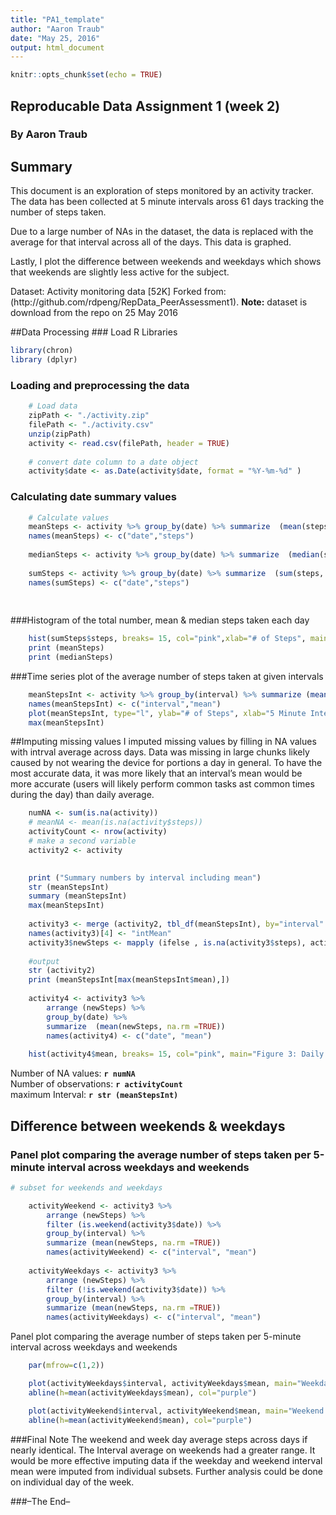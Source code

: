 ```yaml
---
title: "PA1_template"
author: "Aaron Traub"
date: "May 25, 2016"
output: html_document
---
```


```r
knitr::opts_chunk$set(echo = TRUE)
```

## Reproducable Data Assignment 1 (week 2)
### By Aaron Traub

## Summary
This document is an exploration of steps monitored by an activity tracker. The data has been collected at 5 minute intervals aross 61 days tracking the number of steps taken. 

Due to a large number of NAs in the dataset, the data is replaced with the average for that interval across all of the days. This data is graphed.

Lastly, I plot the difference between weekends and weekdays which shows that weekends are slightly less active for the subject.

Dataset: Activity monitoring data [52K]
Forked from: (http://github.com/rdpeng/RepData_PeerAssessment1). 
**Note:** dataset is download from the repo on 25 May 2016

##Data Processing
### Load R Libraries
``` r
library(chron)
library (dplyr)
```
### Loading and preprocessing the data
```r
    
    # Load data
    zipPath <- "./activity.zip"
    filePath <- "./activity.csv"
    unzip(zipPath)
    activity <- read.csv(filePath, header = TRUE)
    
    # convert date column to a date object
    activity$date <- as.Date(activity$date, format = "%Y-%m-%d" )
```

### Calculating date summary values
```r
    # Calculate values
    meanSteps <- activity %>% group_by(date) %>% summarize  (mean(steps, na.rm =TRUE)) 
    names(meanSteps) <- c("date","steps")
    
    medianSteps <- activity %>% group_by(date) %>% summarize  (median(steps, na.rm =TRUE))
   
    sumSteps <- activity %>% group_by(date) %>% summarize  (sum(steps, na.rm =TRUE)) 
    names(sumSteps) <- c("date","steps")
    
       
```
###Histogram of the total number, mean & median steps taken each day
``` r
    hist(sumSteps$steps, breaks= 15, col="pink",xlab="# of Steps", main="Figure 1: Daily Steps ")
    print (meanSteps)
    print (medianSteps)
```


###Time series plot of the average number of steps taken at given intervals
``` r
    meanStepsInt <- activity %>% group_by(interval) %>% summarize (mean(steps, na.rm =TRUE)) 
    names(meanStepsInt) <- c("interval","mean")
    plot(meanStepsInt, type="l", ylab="# of Steps", xlab="5 Minute Interval", col="cornflowerblue",  main="Figure 2: Daily Steps for Each Increment")
    max(meanStepsInt) 
```
##Imputing missing values
I imputed missing values by filling in NA values with intrval average across days. Data was missing in large chunks likely caused by not wearing the device for portions a day in general. To have the most accurate data, it was more likely that an interval's mean would be more accurate (users will likely perform common tasks ast common times during the day) than daily average. 


``` r
    numNA <- sum(is.na(activity)) 
    # meanNA <- mean(is.na(activity$steps))
    activityCount <- nrow(activity)
    # make a second variable
    activity2 <- activity

   
    print ("Summary numbers by interval including mean")
    str (meanStepsInt)
    summary (meanStepsInt)
    max(meanStepsInt)
    
    activity3 <- merge (activity2, tbl_df(meanStepsInt), by="interval" )   
    names(activity3)[4] <- "intMean"
    activity3$newSteps <- mapply (ifelse , is.na(activity3$steps), activity3$intMean, activity3$steps)
    
    #output
    str (activity2)
    print (meanStepsInt[max(meanStepsInt$mean),])
   
    activity4 <- activity3 %>%
        arrange (newSteps) %>% 
        group_by(date) %>% 
        summarize  (mean(newSteps, na.rm =TRUE))
        names(activity4) <- c("date", "mean")
    
    hist(activity4$mean, breaks= 15, col="pink", main="Figure 3: Daily Steps imputed")

```
Number of NA values: **`r numNA`**  
Number of observations: **`r activityCount`**  
maximum Interval: **`r str (meanStepsInt)`**  

## Difference between weekends & weekdays
### Panel plot comparing the average number of steps taken per 5-minute interval across weekdays and weekends

``` r

# subset for weekends and weekdays

    activityWeekend <- activity3 %>%
        arrange (newSteps) %>% 
        filter (is.weekend(activity3$date)) %>% 
        group_by(interval) %>% 
        summarize (mean(newSteps, na.rm =TRUE))
        names(activityWeekend) <- c("interval", "mean")
        
    activityWeekdays <- activity3 %>%
        arrange (newSteps) %>% 
        filter (!is.weekend(activity3$date)) %>% 
        group_by(interval) %>% 
        summarize (mean(newSteps, na.rm =TRUE))
        names(activityWeekdays) <- c("interval", "mean")
```
Panel plot comparing the average number of steps taken per 5-minute interval across weekdays and weekends 

``` r

    par(mfrow=c(1,2))

    plot(activityWeekdays$interval, activityWeekdays$mean, main="Weekday intervals", type="l", ylab="Step Mean", xlab="Interval",  ylim=c(0,275))
    abline(h=mean(activityWeekdays$mean), col="purple")

    plot(activityWeekend$interval, activityWeekend$mean, main="Weekend Intervals", type="l", ylab="Step Mean", xlab="Interval",  ylim=c(0,275))
    abline(h=mean(activityWeekend$mean), col="purple")

```

###Final Note
The weekend and week day average steps across days if nearly identical. The Interval average on weekends had a greater range. It would be more effective imputing data if the weekday and weekend interval mean were imputed from individual subsets. Further analysis could be done on individual day of the week.

###--The End--



